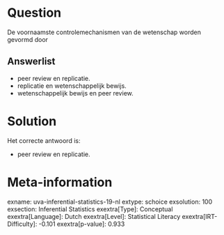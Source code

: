 Question
========

De voornaamste controlemechanismen van de wetenschap worden gevormd door

Answerlist
----------

* peer review en replicatie.
* replicatie en wetenschappelijk bewijs.
* wetenschappelijk bewijs en peer review.

Solution
========

Het correcte antwoord is: 

* peer review en replicatie.

Meta-information
================
exname: uva-inferential-statistics-19-nl
extype: schoice
exsolution: 100
exsection: Inferential Statistics
exextra[Type]: Conceptual
exextra[Language]: Dutch
exextra[Level]: Statistical Literacy
exextra[IRT-Difficulty]: -0.101
exextra[p-value]: 0.933
